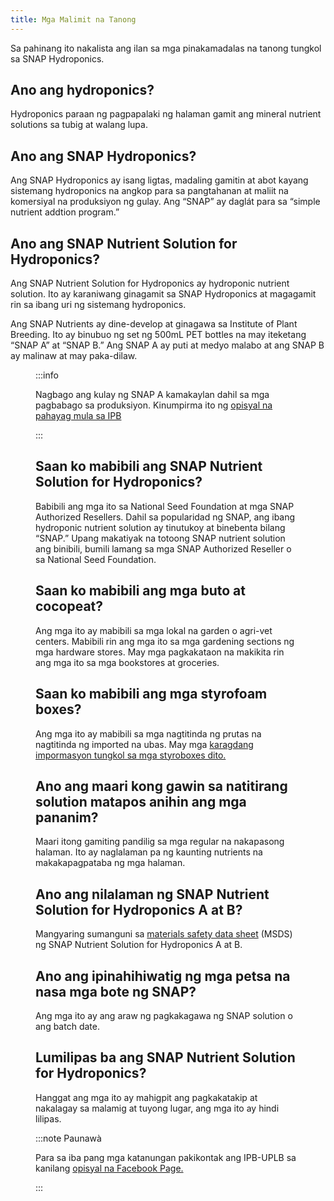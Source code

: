 ```yaml
---
title: Mga Malimit na Tanong
---
```



<Lead>

Sa pahinang ito nakalista ang ilan sa mga pinakamadalas na tanong tungkol sa
SNAP Hydroponics.

</Lead>

## Ano ang hydroponics?
Hydroponics paraan ng pagpapalaki ng halaman gamit ang mineral nutrient solutions
sa tubig at walang lupa.

## Ano ang SNAP Hydroponics?
Ang SNAP Hydroponics ay isang ligtas, madaling gamitin at abot kayang sistemang
hydroponics na angkop para sa pangtahanan at maliit na komersiyal na produksiyon
ng gulay. Ang “SNAP” ay daglát para sa “simple nutrient addtion program.”

## Ano ang SNAP Nutrient Solution for Hydroponics?
Ang SNAP Nutrient Solution for Hydroponics ay hydroponic nutrient solution.
Ito ay karaniwang ginagamit sa SNAP Hydroponics at magagamit rin sa ibang uri 
ng sistemang hydroponics.

Ang SNAP Nutrients ay dine-develop at ginagawa sa Institute of Plant Breeding.
Ito ay binubuo ng set ng 500mL PET bottles na may iteketang “SNAP A” at “SNAP B.”
Ang SNAP A ay puti at medyo malabo at ang SNAP B ay malinaw at may paka-dilaw.

<Figure
  caption="Ang SNAP A ay puti at malabo at ang SNAP B ay malinaw at may
    pagkadilaw."
  alt="Pares ng 500mL PET bottles na naglalaman ng SNAP at SNAP B."
  src="snap-a-and-b.jpg"
/>

:::info

Nagbago ang kulay ng SNAP A kamakaylan dahil sa mga pagbabago sa produksiyon.
Kinumpirma ito ng
[opisyal na pahayag mula sa IPB](https://snaphydro.wordpress.com/fil/2021/04/09/snap-hydroponics-nagbagong-kulay/)

:::

## Saan ko mabibili ang SNAP Nutrient Solution for Hydroponics?
Babibili ang mga ito sa National Seed Foundation at mga SNAP Authorized Resellers.
Dahil sa popularidad ng SNAP, ang ibang hydroponic nutrient solution ay tinutukoy
at binebenta bilang “SNAP.” Upang makatiyak na totoong SNAP nutrient solution ang
binibili, bumili lamang sa mga SNAP Authorized Reseller o sa National Seed
Foundation.

## Saan ko mabibili ang mga buto at cocopeat?
Ang mga ito ay mabibili sa mga lokal na garden o agri-vet centers. Mabibili rin
ang mga ito sa mga gardening sections ng mga hardware stores. May mga pagkakataon
na makikita rin ang mga ito sa mga bookstores at groceries.

## Saan ko mabibili ang mga styrofoam boxes?
Ang mga ito ay mabibili sa mga nagtitinda ng prutas na nagtitinda ng imported
na ubas. May mga
[karagdang impormasyon tungkol sa mga styroboxes dito.](/fil/docs/guides/styrobox)

## Ano ang maari kong gawin sa natitirang solution matapos anihin ang mga pananim?
Maari itong gamiting pandilig sa mga regular na nakapasong halaman. Ito ay
naglalaman pa ng kaunting nutrients na makakapagpataba ng mga halaman.

## Ano ang nilalaman ng SNAP Nutrient Solution for Hydroponics A at B?
Mangyaring sumanguni sa [materials safety data sheet](https://snaphydro.wordpress.com/wp-content/uploads/2018/09/snap-hydroponics-materials-safety-data-sheet.pdf)
(MSDS) ng SNAP Nutrient Solution for Hydroponics A at B.

## Ano ang ipinahihiwatig ng mga petsa na nasa mga bote ng SNAP?
Ang mga ito ay ang araw ng pagkakagawa ng SNAP solution o ang batch date.

## Lumilipas ba ang SNAP Nutrient Solution for Hydroponics?
Hanggat ang mga ito ay mahigpit ang pagkakatakip at nakalagay sa malamig at
tuyong lugar, ang mga ito ay hindi lilipas.

:::note Paunawà

Para sa iba pang mga katanungan pakikontak ang IPB-UPLB sa kanilang
[opisyal na Facebook Page.](https://www.facebook.com/uplbipbsnap)

:::